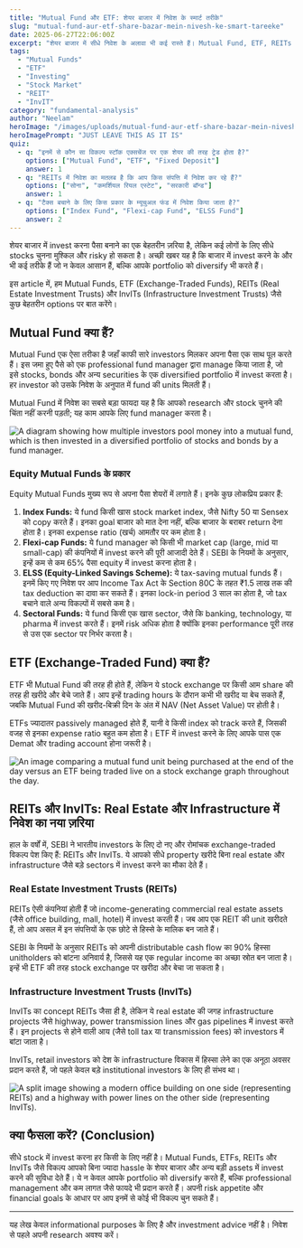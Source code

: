 ```yaml
---
title: "Mutual Fund और ETF: शेयर बाजार में निवेश के स्मार्ट तरीके"
slug: "mutual-fund-aur-etf-share-bazar-mein-nivesh-ke-smart-tareeke"
date: 2025-06-27T22:06:00Z
excerpt: "शेयर बाजार में सीधे निवेश के अलावा भी कई रास्ते हैं। Mutual Fund, ETF, REITs और InvITs जैसे विकल्पों को समझें जो आपके निवेश को आसान और डायवर्सिफाइड बना सकते हैं।"
tags:
  - "Mutual Funds"
  - "ETF"
  - "Investing"
  - "Stock Market"
  - "REIT"
  - "InvIT"
category: "fundamental-analysis"
author: "Neelam"
heroImage: "/images/uploads/mutual-fund-aur-etf-share-bazar-mein-nivesh-ke-smart-tareeke/hero-image.jpg"
heroImagePrompt: "JUST LEAVE THIS AS IT IS"
quiz:
  - q: "इनमें से कौन सा विकल्प स्टॉक एक्सचेंज पर एक शेयर की तरह ट्रेड होता है?"
    options: ["Mutual Fund", "ETF", "Fixed Deposit"]
    answer: 1
  - q: "REITs में निवेश का मतलब है कि आप किस संपत्ति में निवेश कर रहे हैं?"
    options: ["सोना", "कमर्शियल रियल एस्टेट", "सरकारी बॉन्ड"]
    answer: 1
  - q: "टैक्स बचाने के लिए किस प्रकार के म्यूचुअल फंड में निवेश किया जाता है?"
    options: ["Index Fund", "Flexi-cap Fund", "ELSS Fund"]
    answer: 2
---
```


शेयर बाजार में invest करना पैसा बनाने का एक बेहतरीन ज़रिया है, लेकिन कई लोगों के लिए सीधे stocks चुनना मुश्किल और risky हो सकता है। अच्छी खबर यह है कि बाजार में invest करने के और भी कई तरीके हैं जो न केवल आसान हैं, बल्कि आपके portfolio को diversify भी करते हैं।

इस article में, हम Mutual Funds, ETF (Exchange-Traded Funds), REITs (Real Estate Investment Trusts) और InvITs (Infrastructure Investment Trusts) जैसे कुछ बेहतरीन options पर बात करेंगे।

## Mutual Fund क्या हैं?

Mutual Fund एक ऐसा तरीका है जहाँ काफी सारे investors मिलकर अपना पैसा एक साथ पूल करते हैं। इस जमा हुए पैसे को एक professional fund manager द्वारा manage किया जाता है, जो इसे stocks, bonds और अन्य securities के एक diversified portfolio में invest करता है। हर investor को उसके निवेश के अनुपात में fund की units मिलती हैं।

Mutual Fund में निवेश का सबसे बड़ा फायदा यह है कि आपको research और stock चुनने की चिंता नहीं करनी पड़ती; यह काम आपके लिए fund manager करता है।

![A diagram showing how multiple investors pool money into a mutual fund, which is then invested in a diversified portfolio of stocks and bonds by a fund manager.](/images/uploads/mutual-fund-aur-etf-share-bazar-mein-nivesh-ke-smart-tareeke/mutual-fund-concept.png)

### Equity Mutual Funds के प्रकार

Equity Mutual Funds मुख्य रूप से अपना पैसा शेयरों में लगाते हैं। इनके कुछ लोकप्रिय प्रकार हैं:

1.  **Index Funds:** ये fund किसी खास stock market index, जैसे Nifty 50 या Sensex को copy करते हैं। इनका goal बाजार को मात देना नहीं, बल्कि बाजार के बराबर return देना होता है। इनका expense ratio (खर्च) आमतौर पर कम होता है।
2.  **Flexi-cap Funds:** ये fund manager को किसी भी market cap (large, mid या small-cap) की कंपनियों में invest करने की पूरी आजादी देते हैं। SEBI के नियमों के अनुसार, इन्हें कम से कम 65% पैसा equity में invest करना होता है।
3.  **ELSS (Equity-Linked Savings Scheme):** ये tax-saving mutual funds हैं। इनमें किए गए निवेश पर आप Income Tax Act के Section 80C के तहत ₹1.5 लाख तक की tax deduction का दावा कर सकते हैं। इनका lock-in period 3 साल का होता है, जो tax बचाने वाले अन्य विकल्पों में सबसे कम है।
4.  **Sectoral Funds:** ये fund किसी एक खास sector, जैसे कि banking, technology, या pharma में invest करते हैं। इनमें risk अधिक होता है क्योंकि इनका performance पूरी तरह से उस एक sector पर निर्भर करता है।

## ETF (Exchange-Traded Fund) क्या हैं?

ETF भी Mutual Fund की तरह ही होते हैं, लेकिन ये stock exchange पर किसी आम share की तरह ही खरीदे और बेचे जाते हैं। आप इन्हें trading hours के दौरान कभी भी खरीद या बेच सकते हैं, जबकि Mutual Fund की खरीद-बिक्री दिन के अंत में NAV (Net Asset Value) पर होती है।

ETFs ज्यादातर passively managed होते हैं, यानी वे किसी index को track करते हैं, जिसकी वजह से इनका expense ratio बहुत कम होता है। ETF में invest करने के लिए आपके पास एक Demat और trading account होना जरूरी है।

![An image comparing a mutual fund unit being purchased at the end of the day versus an ETF being traded live on a stock exchange graph throughout the day.](/images/uploads/mutual-fund-aur-etf-share-bazar-mein-nivesh-ke-smart-tareeke/etf-vs-mutual-fund-trading.png)

## REITs और InvITs: Real Estate और Infrastructure में निवेश का नया ज़रिया

हाल के वर्षों में, SEBI ने भारतीय investors के लिए दो नए और रोमांचक exchange-traded विकल्प पेश किए हैं: REITs और InvITs. ये आपको सीधे property खरीदे बिना real estate और infrastructure जैसे बड़े sectors में invest करने का मौका देते हैं।

### Real Estate Investment Trusts (REITs)

REITs ऐसी कंपनियां होती हैं जो income-generating commercial real estate assets (जैसे office building, mall, hotel) में invest करती हैं। जब आप एक REIT की unit खरीदते हैं, तो आप असल में इन संपत्तियों के एक छोटे से हिस्से के मालिक बन जाते हैं।

SEBI के नियमों के अनुसार REITs को अपनी distributable cash flow का 90% हिस्सा unitholders को बांटना अनिवार्य है, जिससे यह एक regular income का अच्छा स्रोत बन जाता है। इन्हें भी ETF की तरह stock exchange पर खरीदा और बेचा जा सकता है।

### Infrastructure Investment Trusts (InvITs)

InvITs का concept REITs जैसा ही है, लेकिन ये real estate की जगह infrastructure projects जैसे highway, power transmission lines और gas pipelines में invest करते हैं। इन projects से होने वाली आय (जैसे toll tax या transmission fees) को investors में बांटा जाता है।

InvITs, retail investors को देश के infrastructure विकास में हिस्सा लेने का एक अनूठा अवसर प्रदान करते हैं, जो पहले केवल बड़े institutional investors के लिए ही संभव था।

![A split image showing a modern office building on one side (representing REITs) and a highway with power lines on the other side (representing InvITs).](/images/uploads/mutual-fund-aur-etf-share-bazar-mein-nivesh-ke-smart-tareeke/reit-invit-assets.png)

## क्या फैसला करें? (Conclusion)

सीधे stock में invest करना हर किसी के लिए नहीं है। Mutual Funds, ETFs, REITs और InvITs जैसे विकल्प आपको बिना ज्यादा hassle के शेयर बाजार और अन्य बड़ी assets में invest करने की सुविधा देते हैं। ये न केवल आपके portfolio को diversify करते हैं, बल्कि professional management और कम लागत जैसे फायदे भी प्रदान करते हैं। अपनी risk appetite और financial goals के आधार पर आप इनमें से कोई भी विकल्प चुन सकते हैं।

---
यह लेख केवल informational purposes के लिए है और investment advice नहीं है। निवेश से पहले अपनी research अवश्य करें।